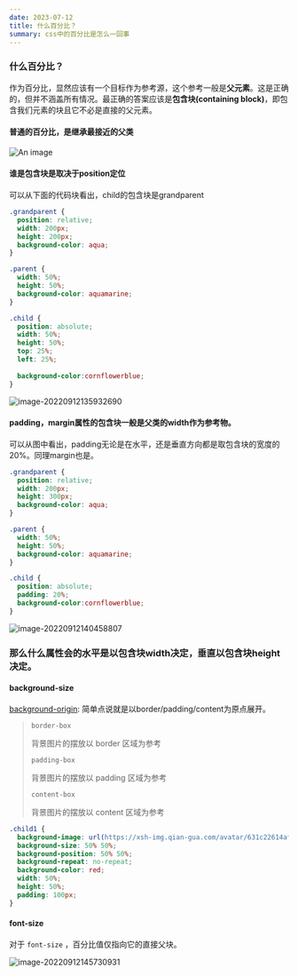 ```yaml
---
date: 2023-07-12
title: 什么百分比？
summary: css中的百分比是怎么一回事
---
```



### 什么百分比？

作为百分比，显然应该有一个目标作为参考源，这个参考一般是**父元素**。这是正确的，但并不涵盖所有情况。最正确的答案应该是**包含块(containing block)**，即包含我们元素的块且它不必是直接的父元素。

#### 普通的百分比，是继承最接近的父类


![An image](https://p9-juejin.byteimg.com/tos-cn-i-k3u1fbpfcp/746eb59f83174cb499837865e694007b~tplv-k3u1fbpfcp-zoom-in-crop-mark:3326:0:0:0.awebp?)

#### 谁是包含块是取决于position定位

可以从下面的代码块看出，child的包含块是grandparent

```css
.grandparent {
  position: relative;
  width: 200px;
  height: 200px;
  background-color: aqua;
}

.parent {
  width: 50%;
  height: 50%;
  background-color: aquamarine;
}

.child {
  position: absolute;
  width: 50%;
  height: 50%;
  top: 25%;
  left: 25%;
  
  background-color:cornflowerblue;
}
```

![image-20220912135932690](https://p1-juejin.byteimg.com/tos-cn-i-k3u1fbpfcp/65d91b3d2a164f378fa037019d4e5240~tplv-k3u1fbpfcp-zoom-in-crop-mark:3326:0:0:0.awebp?)



#### padding，margin属性的包含块一般是父类的width作为参考物。

可以从图中看出，padding无论是在水平，还是垂直方向都是取包含块的宽度的20%。同理margin也是。

```css
.grandparent {
  position: relative;
  width: 200px;
  height: 300px;
  background-color: aqua;
}

.parent {
  width: 50%;
  height: 50%;
  background-color: aquamarine;
}

.child {
  position: absolute;
  padding: 20%;
  background-color:cornflowerblue;
}
```

![image-20220912140458807](https://p9-juejin.byteimg.com/tos-cn-i-k3u1fbpfcp/b45dd10675df4f3998ab5e32d44a0430~tplv-k3u1fbpfcp-zoom-in-crop-mark:3326:0:0:0.awebp?)



### 那么什么属性会的水平是以包含块width决定，垂直以包含块height决定。

#### background-size

[background-origin](https://developer.mozilla.org/zh-CN/docs/Web/CSS/background-origin): 简单点说就是以border/padding/content为原点展开。

>```
>border-box
>```
>
>背景图片的摆放以 border 区域为参考
>
>```
>padding-box
>```
>
>背景图片的摆放以 padding 区域为参考
>
>```
>content-box
>```
>
>背景图片的摆放以 content 区域为参考

```css
.child1 {
  background-image: url(https://xsh-img.qian-gua.com/avatar/631c22614af44d33ea8541cd.jpg);
  background-size: 50% 50%;
  background-position: 50% 50%;
  background-repeat: no-repeat;
  background-color: red;
  width: 50%;
  height: 50%;
  padding: 100px;
}
```



#### font-size

对于 `font-size` ，百分比值仅指向它的直接父块。

![image-20220912145730931](https://p3-juejin.byteimg.com/tos-cn-i-k3u1fbpfcp/e8177078be304f83a593f21f8e871782~tplv-k3u1fbpfcp-zoom-in-crop-mark:3326:0:0:0.awebp?)